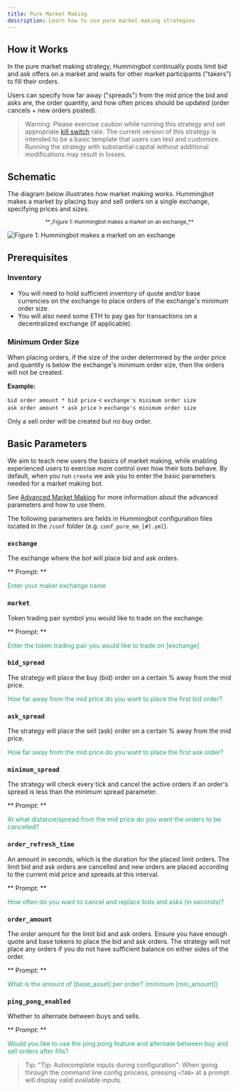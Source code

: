 ```yaml
---
title: Pure Market Making
description: Learn how to use pure market making strategies
---
```


## How it Works

In the pure market making strategy, Hummingbot continually posts limit bid and ask offers on a market and waits for other market participants ("takers") to fill their orders.

Users can specify how far away ("spreads") from the mid price the bid and asks are, the order quantity, and how often prices should be updated (order cancels + new orders posted).

> Warning: Please exercise caution while running this strategy and set appropriate [kill switch](/operation/command-ref/#kill-switch) rate. The current version of this strategy is intended to be a basic template that users can test and customize. Running the strategy with substantial capital without additional modifications may result in losses.

## Schematic

The diagram below illustrates how market making works. Hummingbot makes a market by placing buy and sell orders on a single exchange, specifying prices and sizes.

<small>
  <center>**_Figure 1: Hummingbot makes a market on an exchange_**</center>
</small>

![Figure 1: Hummingbot makes a market on an exchange](/img/pure-mm.png)

## Prerequisites

### Inventory

- You will need to hold sufficient inventory of quote and/or base currencies on the exchange to place orders of the exchange's minimum order size.
- You will also need some ETH to pay gas for transactions on a decentralized exchange (if applicable).

### Minimum Order Size

When placing orders, if the size of the order determined by the order price and quantity is below the exchange's minimum order size, then the orders will not be created.

**Example:**

`bid order amount * bid price` < `exchange's minimum order size`<br/>
`ask order amount * ask price` > `exchange's minimum order size`

Only a sell order will be created but no buy order.

## Basic Parameters

We aim to teach new users the basics of market making, while enabling experienced users to exercise more control over how their bots behave. By default, when you run `create` we ask you to enter the basic parameters needed for a market making bot.

See [Advanced Market Making](/strategies/adv-market-making) for more information about the advanced parameters and how to use them.

The following parameters are fields in Hummingbot configuration files located in the `/conf` folder (e.g. `conf_pure_mm_[#].yml`).

### `exchange`

The exchange where the bot will place bid and ask orders.

** Prompt: **

<div style={{ padding: "10px 20px", backgroundColor: "#1c1c1c" }}>
  <font color="#20a26a">Enter your maker exchange name</font>
</div>

### `market`

Token trading pair symbol you would like to trade on the exchange.

** Prompt: **

<div style={{ padding: "10px 20px", backgroundColor: "#1c1c1c" }}>
  <font color="#20a26a">
    Enter the token trading pair you would like to trade on [exchange]
  </font>
</div>

### `bid_spread`

The strategy will place the buy (bid) order on a certain % away from the mid price.

<div style={{ padding: "10px 20px", backgroundColor: "#1c1c1c" }}>
  <font color="#20a26a">
    How far away from the mid price do you want to place the first bid order?
  </font>
</div>

### `ask_spread`

The strategy will place the sell (ask) order on a certain % away from the mid price.

<div style={{ padding: "10px 20px", backgroundColor: "#1c1c1c" }}>
  <font color="#20a26a">
    How far away from the mid price do you want to place the first ask order?
  </font>
</div>

### `minimum_spread`

The strategy will check every tick and cancel the active orders if an order's spread is less than the minimum spread parameter.

** Prompt: **

<div style={{ padding: "10px 20px", backgroundColor: "#1c1c1c" }}>
  <font color="#20a26a">
    At what distance/spread from the mid price do you want the orders to be
    cancelled?
  </font>
</div>

### `order_refresh_time`

An amount in seconds, which is the duration for the placed limit orders. The limit bid and ask orders are cancelled and new orders are placed according to the current mid price and spreads at this interval.

** Prompt: **

<div style={{ padding: "10px 20px", backgroundColor: "#1c1c1c" }}>
  <font color="#20a26a">
    How often do you want to cancel and replace bids and asks (in seconds)?
  </font>
</div>

### `order_amount`

The order amount for the limit bid and ask orders. Ensure you have enough quote and base tokens to place the bid and ask orders. The strategy will not place any orders if you do not have sufficient balance on either sides of the order. <br/>

** Prompt: **

<div style={{ padding: "10px 20px", backgroundColor: "#1c1c1c" }}>
  <font color="#20a26a">
    What is the amount of [base_asset] per order? (minimum [min_amount])
  </font>
</div>

### `ping_pong_enabled`

Whether to alternate between buys and sells.

** Prompt: **

<div style={{ padding: "10px 20px", backgroundColor: "#1c1c1c" }}>
  <font color="#20a26a">
    Would you like to use the ping pong feature and alternate between buy and
    sell orders after fills?
  </font>
</div>

> Tip: "Tip: Autocomplete inputs during configuration": When going through the command line config process, pressing `<TAB>` at a prompt will display valid available inputs.

